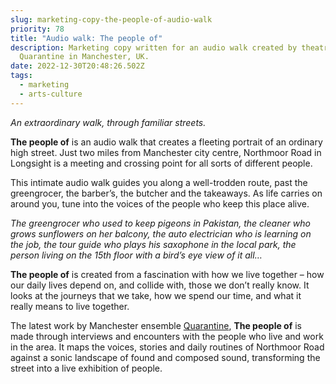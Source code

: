 ```yaml
---
slug: marketing-copy-the-people-of-audio-walk
priority: 78
title: "Audio walk: The people of"
description: Marketing copy written for an audio walk created by theatre company
  Quarantine in Manchester, UK.
date: 2022-12-30T20:48:26.502Z
tags:
  - marketing
  - arts-culture
---
```

*An extraordinary walk, through familiar streets.*

**The people of** is an audio walk that creates a fleeting portrait of an ordinary high street. Just two miles from Manchester city centre, Northmoor Road in Longsight is a meeting and crossing point for all sorts of different people.

This intimate audio walk guides you along a well-trodden route, past the greengrocer, the barber’s, the butcher and the takeaways. As life carries on around you, tune into the voices of the people who keep this place alive. 

*The greengrocer who used to keep pigeons in Pakistan, the cleaner who grows sunflowers on her balcony, the auto electrician who is learning on the job, the tour guide who plays his saxophone in the local park, the person living on the 15th floor with a bird’s eye view of it all…*

**The people of** is created from a fascination with how we live together – how our daily lives depend on, and collide with, those we don’t really know. It looks at the journeys that we take, how we spend our time, and what it really means to live together.

The latest work by Manchester ensemble [Quarantine](https://www.qtine.com/home), **The people of** is made through interviews and encounters with the people who live and work in the area. It maps the voices, stories and daily routines of Northmoor Road against a sonic landscape of found and composed sound, transforming the street into a live exhibition of people.